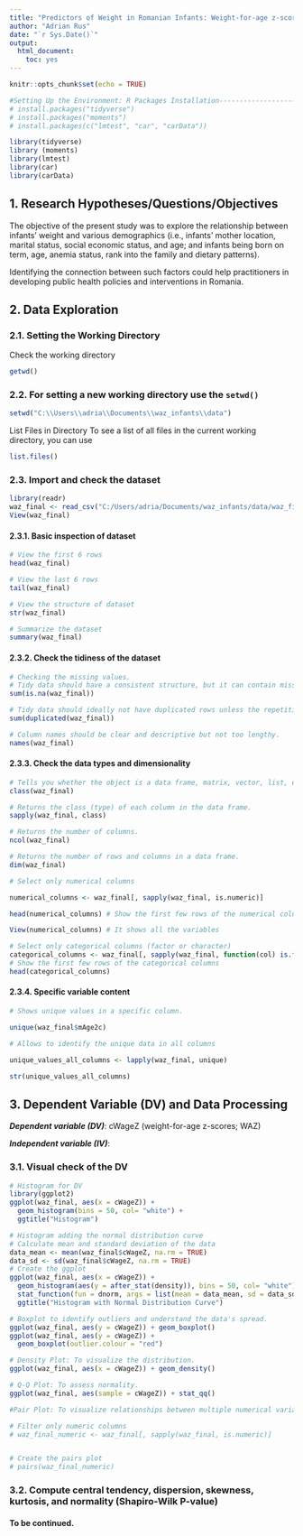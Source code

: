 ---
title: "Predictors of Weight in Romanian Infants: Weight-for-age z-scores (WAZ)"
author: "Adrian Rus"
date: "`r Sys.Date()`"
output: 
  html_document: 
    toc: yes
---

```{r setup, include=FALSE}
knitr::opts_chunk$set(echo = TRUE)

#Setting Up the Environment: R Packages Installation----------------------
# install.packages("tidyverse")
# install.packages("moments")
# install.packages(c("lmtest", "car", "carData"))

library(tidyverse)
library (moments)
library(lmtest)
library(car)
library(carData)

```

## 1. Research Hypotheses/Questions/Objectives

The objective of the present study was to explore the relationship between infants' weight and various demographics (i.e., infants' mother location, marital status, social economic status, and age; and infants being born on term, age, anemia status, rank into the family and dietary patterns).

Identifying the connection between such factors could help practitioners in developing public health policies and interventions in Romania.

## 2. Data Exploration

### 2.1. Setting the Working Directory

Check the working directory

```{r}
getwd()
```

### 2.2. For setting a new working directory use the `setwd()`

```{r}

setwd("C:\\Users\\adria\\Documents\\waz_infants\\data")

```

List Files in Directory To see a list of all files in the current working directory, you can use

```{r}
list.files()
```

### 2.3. Import and check the dataset

```{r}

library(readr)
waz_final <- read_csv("C:/Users/adria/Documents/waz_infants/data/waz_final.csv")
View(waz_final)

```

#### 2.3.1. Basic inspection of dataset

```{r}
# View the first 6 rows
head(waz_final)
```

```{r}
# View the last 6 rows
tail(waz_final)
```

```{r}
# View the structure of dataset
str(waz_final)

```

```{r}
# Summarize the dataset
summary(waz_final)
```

#### 2.3.2. Check the tidiness of the dataset

```{r}
# Checking the missing values. 
# Tidy data should have a consistent structure, but it can contain missing values.
sum(is.na(waz_final))
```

```{r}
# Tidy data should ideally not have duplicated rows unless the repetition is meaningful.        
sum(duplicated(waz_final))
```

```{r}
# Column names should be clear and descriptive but not too lengthy.
names(waz_final)
```

#### 2.3.3. Check the data types and dimensionality

```{r}
# Tells you whether the object is a data frame, matrix, vector, list, etc.
class(waz_final)
```

```{r}
# Returns the class (type) of each column in the data frame.
sapply(waz_final, class)
```

```{r}
# Returns the number of columns.
ncol(waz_final)
```

```{r}
# Returns the number of rows and columns in a data frame.
dim(waz_final)

```

```{r}
# Select only numerical columns

numerical_columns <- waz_final[, sapply(waz_final, is.numeric)]

head(numerical_columns) # Show the first few rows of the numerical columns

View(numerical_columns) # It shows all the variables
```

```{r}
# Select only categorical columns (factor or character)
categorical_columns <- waz_final[, sapply(waz_final, function(col) is.factor(col) || is.character(col))]
# Show the first few rows of the categorical columns
head(categorical_columns)
```

#### 2.3.4. Specific variable content

```{r}
# Shows unique values in a specific column.

unique(waz_final$mAge2c)
```

```{r}
# Allows to identify the unique data in all columns

unique_values_all_columns <- lapply(waz_final, unique)

str(unique_values_all_columns)
```

## 3. Dependent Variable (DV) and Data Processing

***Dependent variable (DV)***: cWageZ (weight-for-age z-scores; WAZ)

***Independent variable (IV)***:

### 3.1. Visual check of the DV

```{r}
# Histogram for DV
library(ggplot2)
ggplot(waz_final, aes(x = cWageZ)) + 
  geom_histogram(bins = 50, col= "white") +
  ggtitle("Histogram")
```

```{r}
# Histogram adding the normal distribution curve
# Calculate mean and standard deviation of the data
data_mean <- mean(waz_final$cWageZ, na.rm = TRUE)
data_sd <- sd(waz_final$cWageZ, na.rm = TRUE)
# Create the ggplot
ggplot(waz_final, aes(x = cWageZ)) +
  geom_histogram(aes(y = after_stat(density)), bins = 50, col= "white") + 
  stat_function(fun = dnorm, args = list(mean = data_mean, sd = data_sd), color = "red") +
  ggtitle("Histogram with Normal Distribution Curve")
```

```{r}
# Boxplot to identify outliers and understand the data's spread.
ggplot(waz_final, aes(y = cWageZ)) + geom_boxplot()
ggplot(waz_final, aes(y = cWageZ)) + 
  geom_boxplot(outlier.colour = "red")

```

```{r}
# Density Plot: To visualize the distribution.
ggplot(waz_final, aes(x = cWageZ)) + geom_density()

```

```{r}
# Q-Q Plot: To assess normality.
ggplot(waz_final, aes(sample = cWageZ)) + stat_qq()
```

```{r}
#Pair Plot: To visualize relationships between multiple numerical variables, if applicable.

# Filter only numeric columns
# waz_final_numeric <- waz_final[, sapply(waz_final, is.numeric)]


# Create the pairs plot
# pairs(waz_final_numeric)
```

### 3.2. Compute central tendency, dispersion, skewness, kurtosis, and normality (Shapiro-Wilk P-value)

#### To be continued.